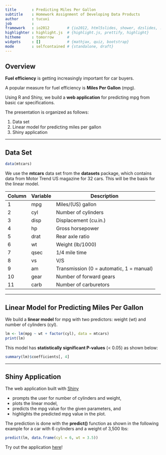 ```yaml
---
title       : Predicting Miles Per Gallon
subtitle    : Homework Assignment of Developing Data Products
author      : tucuxi
job         : 
framework   : io2012        # {io2012, html5slides, shower, dzslides, ...}
highlighter : highlight.js  # {highlight.js, prettify, highlight}
hitheme     : tomorrow      # 
widgets     : []            # {mathjax, quiz, bootstrap}
mode        : selfcontained # {standalone, draft}
---
```


## Overview

**Fuel efficiency** is getting increasingly important for car buyers.

A popular measure for fuel efficiency is **Miles Per Gallon** (mpg).

Using R and Shiny, we build a **web application** for predicting mpg from basic
car specifications.

The presentation is organized as follows:

1. Data set
2. Linear model for predicting miles per gallon
3. Shiny application

--- 

## Data Set

```r
data(mtcars)
```

We use the **mtcars** data set from the **datasets** package, which contains
data from Motor Trend US magazine for 32 cars. This will be the basis for the
linear model.

Column  | Variable    | Description
------- | ----------- | -------------------
1       | mpg         | Miles/(US) gallon
2       | cyl         | Number of cylinders
3       | disp        | Displacement (cu.in.)
4       | hp          | Gross horsepower
5       | drat        | Rear axle ratio
6       | wt          | Weight (lb/1000)
7       | qsec	      | 1/4 mile time
8       | vs	      | V/S
9       | am	      | Transmission (0 = automatic, 1 = manual)
10      | gear	      | Number of forward gears
11      | carb	      | Number of carburetors

---

## Linear Model for Predicting Miles Per Gallon

We build a **linear model** for mpg with two predictors:
weight (wt) and number of cylinders (cyl).

```r
lm <- lm(mpg ~ wt + factor(cyl), data = mtcars)
print(lm)
```

This model has **statistically significant P-values** (< 0.05) as shown below:

```r
summary(lm)$coefficients[, 4]
```

---

## Shiny Application

The web application built with [Shiny](http://shiny.rstudio.com)

* prompts the user for number of cylinders and weight,
* plots the linear model,
* predicts the mpg value for the given parameters, and
* highlights the predicted mpg value in the plot.

The prediction is done with the **predict()** function as shown in the
following example for a car with 6 cylinders and a weight of 3,500 lbs:

```r
predict(lm, data.frame(cyl = 6, wt = 3.5))
```

Try out the application [here](http://tucuxi.shinyapps.io/data_products)!

<style>
strong {
  font-weight: bold;
}
</style>
